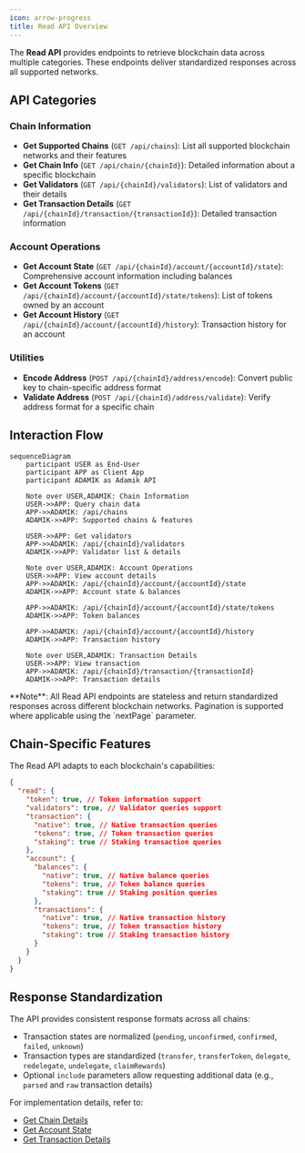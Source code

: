 ```yaml
---
icon: arrow-progress
title: Read API Overview
---
```


The **Read API** provides endpoints to retrieve blockchain data across multiple categories. These endpoints deliver standardized responses across all supported networks.

## API Categories

### Chain Information

- **Get Supported Chains** (`GET /api/chains`): List all supported blockchain networks and their features
- **Get Chain Info** (`GET /api/chain/{chainId}`): Detailed information about a specific blockchain
- **Get Validators** (`GET /api/{chainId}/validators`): List of validators and their details
- **Get Transaction Details** (`GET /api/{chainId}/transaction/{transactionId}`): Detailed transaction information

### Account Operations

- **Get Account State** (`GET /api/{chainId}/account/{accountId}/state`): Comprehensive account information including balances
- **Get Account Tokens** (`GET /api/{chainId}/account/{accountId}/state/tokens`): List of tokens owned by an account
- **Get Account History** (`GET /api/{chainId}/account/{accountId}/history`): Transaction history for an account

### Utilities

- **Encode Address** (`POST /api/{chainId}/address/encode`): Convert public key to chain-specific address format
- **Validate Address** (`POST /api/{chainId}/address/validate`): Verify address format for a specific chain

## Interaction Flow

```mermaid
sequenceDiagram
    participant USER as End-User
    participant APP as Client App
    participant ADAMIK as Adamik API

    Note over USER,ADAMIK: Chain Information
    USER->>APP: Query chain data
    APP->>ADAMIK: /api/chains
    ADAMIK->>APP: Supported chains & features

    USER->>APP: Get validators
    APP->>ADAMIK: /api/{chainId}/validators
    ADAMIK->>APP: Validator list & details

    Note over USER,ADAMIK: Account Operations
    USER->>APP: View account details
    APP->>ADAMIK: /api/{chainId}/account/{accountId}/state
    ADAMIK->>APP: Account state & balances

    APP->>ADAMIK: /api/{chainId}/account/{accountId}/state/tokens
    ADAMIK->>APP: Token balances

    APP->>ADAMIK: /api/{chainId}/account/{accountId}/history
    ADAMIK->>APP: Transaction history

    Note over USER,ADAMIK: Transaction Details
    USER->>APP: View transaction
    APP->>ADAMIK: /api/{chainId}/transaction/{transactionId}
    ADAMIK->>APP: Transaction details
```

<Info>
  **Note**: All Read API endpoints are stateless and return standardized
  responses across different blockchain networks. Pagination is supported where
  applicable using the `nextPage` parameter.
</Info>

## Chain-Specific Features

The Read API adapts to each blockchain's capabilities:

```json
{
  "read": {
    "token": true, // Token information support
    "validators": true, // Validator queries support
    "transaction": {
      "native": true, // Native transaction queries
      "tokens": true, // Token transaction queries
      "staking": true // Staking transaction queries
    },
    "account": {
      "balances": {
        "native": true, // Native balance queries
        "tokens": true, // Token balance queries
        "staking": true // Staking position queries
      },
      "transactions": {
        "native": true, // Native transaction history
        "tokens": true, // Token transaction history
        "staking": true // Staking transaction history
      }
    }
  }
}
```

## Response Standardization

The API provides consistent response formats across all chains:

- Transaction states are normalized (`pending`, `unconfirmed`, `confirmed`, `failed`, `unknown`)
- Transaction types are standardized (`transfer`, `transferToken`, `delegate`, `redelegate`, `undelegate`, `claimRewards`)
- Optional `include` parameters allow requesting additional data (e.g., `parsed` and `raw` transaction details)

For implementation details, refer to:

- [Get Chain Details](../api-reference/current/chain/get-chain-details)
- [Get Account State](../api-reference/current/account/get-account-state)
- [Get Transaction Details](../api-reference/current/chain/get-transaction-details)
